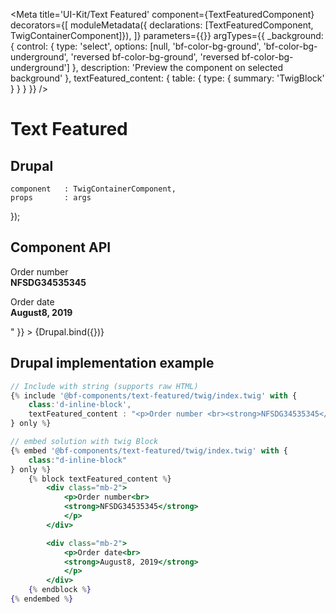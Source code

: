 
<Meta
    title='UI-Kit/Text Featured'
    component={TextFeaturedComponent}
    decorators={[
        moduleMetadata({ declarations: [TextFeaturedComponent, TwigContainerComponent]}),
    ]}
    parameters={{}}
    argTypes={{
        _background: {
            control: {
                type: 'select',
                options: [null, 'bf-color-bg-ground', 'bf-color-bg-underground', 'reversed bf-color-bg-ground', 'reversed bf-color-bg-underground']
            },
            description: 'Preview the component on selected background'
        },
        textFeatured_content: {
            table: {
                type: { summary: 'TwigBlock' }
            }
        }
    }}
/>

# Text Featured

## Drupal

    component   : TwigContainerComponent,
    props       : args
});



## Component API

<ArgsTable of={TextFeaturedComponent} />


<Canvas withSource='none'>
    <Story
        name='Drupal'
        height='300px'
        args={{
            elementPath : 'components/text-featured/_doc/template.drupal',
            textFeatured_content :"<div class='mb-2'><p>Order number<br><strong>NFSDG34535345</strong></p></div><div class='mb-2'><p>Order date<br><strong>August8, 2019</strong></p></div>"
        }}
    >
        {Drupal.bind({})}
    </Story>
</Canvas>


## Drupal implementation example

```jsx
// Include with string (supports raw HTML)
{% include '@bf-components/text-featured/twig/index.twig' with {
    class:'d-inline-block',
    textFeatured_content : "<p>Order number <br><strong>NFSDG34535345</strong></p>"
} only %}

// embed solution with twig Block
{% embed '@bf-components/text-featured/twig/index.twig' with {
    class:"d-inline-block"
} only %}
    {% block textFeatured_content %}
        <div class="mb-2">
            <p>Order number<br>
            <strong>NFSDG34535345</strong>
            </p>
        </div>

        <div class="mb-2">
            <p>Order date<br>
            <strong>August8, 2019</strong>
            </p>
        </div>
    {% endblock %}
{% endembed %}
```